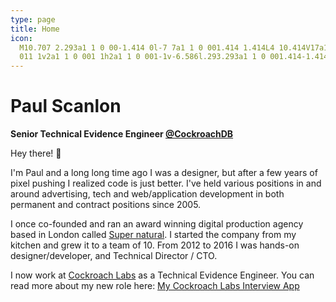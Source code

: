 ```yaml
---
type: page
title: Home
icon:
  M10.707 2.293a1 1 0 00-1.414 0l-7 7a1 1 0 001.414 1.414L4 10.414V17a1 1 0 001 1h2a1 1 0 001-1v-2a1 1 0 011-1h2a1 1 0
  011 1v2a1 1 0 001 1h2a1 1 0 001-1v-6.586l.293.293a1 1 0 001.414-1.414l-7-7z
---
```



<h1 className="!mb-0">Paul Scanlon</h1>

**Senior Technical Evidence Engineer [@CockroachDB](https://twitter.com/CockroachDB)**

Hey there! 👋

I'm Paul and a long long time ago I was a designer, but after a few years of pixel pushing I realized code is just
better. I've held various positions in and around advertising, tech and web/application development in both permanent
and contract positions since 2005.

I once co-founded and ran an award winning digital production agency based in London called
[Super natural](https://vimeo.com/109836047). I started the company from my kitchen and grew it to a team of 10. From
2012 to 2016 I was hands-on designer/developer, and Technical Director / CTO.

I now work at [Cockroach Labs](https://www.cockroachlabs.com/) as a Technical Evidence Engineer. You can read more about
my new role here: [My Cockroach Labs Interview App](/posts/2023/02/cockroachlabs-interview-app/)

<div className="grid gap-32 my-20">
  <LatestDemos />
  <LatestArticles />
  <LatestPosts />
  <LatestStreams />
</div>
